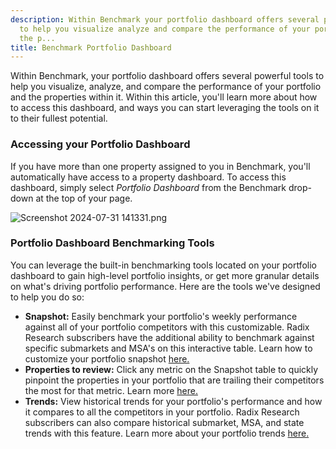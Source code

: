 ```yaml
---
description: Within Benchmark your portfolio dashboard offers several powerful tools
  to help you visualize analyze and compare the performance of your portfolio and
  the p...
title: Benchmark Portfolio Dashboard
---
```


Within Benchmark, your portfolio dashboard offers several powerful tools to help you visualize, analyze, and compare the performance of your portfolio and the properties within it. Within this article, you'll learn more about how to access this dashboard, and ways you can start leveraging the tools on it to their fullest potential. 


### Accessing your Portfolio Dashboard


If you have more than one property assigned to you in Benchmark, you'll automatically have access to a property dashboard. To access this dashboard, simply select *Portfolio Dashboard* from the Benchmark drop-down at the top of your page. 


<Frame>
  <img src="/images/radix/27d56d9883f8490a17fba99e9f14a8b76b67d014.png" alt="Screenshot 2024-07-31 141331.png" />
</Frame>


### Portfolio Dashboard Benchmarking Tools


You can leverage the built-in benchmarking tools located on your portfolio dashboard to gain high-level portfolio insights, or get more granular details on what's driving portfolio performance. Here are the tools we've designed to help you do so:


* **Snapshot:** Easily benchmark your portfolio's weekly performance against all of your portfolio competitors with this customizable. Radix Research subscribers have the additional ability to benchmark against specific submarkets and MSA's on this interactive table. Learn how to customize your portfolio snapshot [here.](kb://article/zendesk:radix:9369284959373)
* **Properties to review:** Click any metric on the Snapshot table to quickly pinpoint the properties in your portfolio that are trailing their competitors the most for that metric. Learn more [here.](kb://article/zendesk:radix:22586467899021)
* **Trends:** View historical trends for your portfolio's performance and how it compares to all the competitors in your portfolio. Radix Research subscribers can also compare historical submarket, MSA, and state trends with this feature. Learn more about your portfolio trends [here.](kb://article/zendesk:radix:9369209897741)